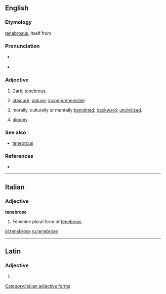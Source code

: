 ==English==

===Etymology===
{{etyl|la}} [[tenebrosus]], itself from {{term|tenebra||darkness}}

===Pronunciation===
* {{a|UK}} {{IPA|/ˈtɛnɪbɹəʊs}}
* {{a|US}} {{IPA|/ˈtɛnɪbɹoʊs}}

===Adjective===
{{en-adj}}

# [[dark|Dark]]; [[tenebrous]].
# {{figurative}} [[obscure]]; [[obtuse]]; [[incomprehensible]].
# {{figurative}} morally, culturally or mentally [[benighted]]; [[backward]]; [[uncivilized]].
# {{figurative}} [[gloomy]].

===See also===
* [[tenebrous]]

===References===
*{{R:OED2}}

----

==Italian==

===Adjective===
'''tenebrose''' {{f}}

# Feminine plural form of [[tenebroso]]
[[Category:Italian adjective forms]]

[[pl:tenebrose]]
[[ru:tenebrose]]

----
==Latin==

===Adjective===
{{la-adj-form|tenebrōse}}

# {{inflection of|tenebrosus|tenebrōsus|voc|m|s|lang=la}}
{{count page|[[Wiktionary:Page count]]}}
{{rfc-auto}}